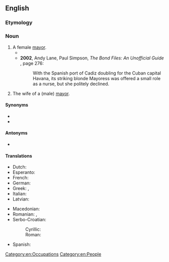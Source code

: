 ==English==

===Etymology===
{{suffix|en|mayor|ess}}

===Noun===
{{head|en|noun|plural|mayoresses|masculine|mayor}}

# A female [[mayor]].
#* {{quote-book|en|year=1993|author=Ian S. Uys|title=Bushman soldiers, their alpha and omega|page=39|passage=The blonde '''mayoress''' was apparently a member of the MPLA and there were indications that spies in the town were sending radio messages to the enemy. Life was monotonous and the troops took to fishing to supplement their rations.}}
#* '''2002''', Andy Lane, ‎Paul Simpson, ''The Bond Files: An Unofficial Guide'' {{ISBN|0753507129}}, page 276:
#*: With the Spanish port of Cadiz doubling for the Cuban capital Havana, its striking blonde Mayoress {{w|Teofila Martinez}} was offered a small role as a nurse, but she politely declined.
# The wife of a (male) [[mayor]].

====Synonyms====
* {{l|en|mayor}}
* {{l|en|lady mayor}}

====Antonyms====
* {{l|en|lord mayor}} {{qualifier|male mayor}}

====Translations====
{{trans-top|female mayor}}
* Dutch: {{t+|nl|burgemeesteres|f}}
* Esperanto: {{t|eo|urbestrino}}
* French: {{t+|fr|mairesse|f}}
* German: {{t+|de|Bürgermeisterin|f}}
* Greek: {{t+|el|δήμαρχος}}, {{t+|el|δημαρχίνα|f}}
* Italian: {{t+|it|sindaca|f}}
* Latvian: {{t|lv|mēre|f}}
{{trans-mid}}
* Macedonian: {{t|mk|градонача́лничка|f}}
* Romanian: {{t+|ro|primăriță|f}}, {{t+|ro|primăreasă|f}}
* Serbo-Croatian:
*: Cyrillic: {{t|sh|градона́челница|f}}
*: Roman: {{t+|sh|gradonáčelnica|f}}
* Spanish: {{t+|es|alcaldesa|f}}
{{trans-bottom}}

[[Category:en:Occupations]]
[[Category:en:People]]